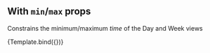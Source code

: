 

<Meta title="Core/Min and Max time" component={Calendar} />


## With `min`/`max` props

Constrains the minimum/maximum _time_ of the Day and Week views

<Canvas>
  <Story
    name="Min and Max time"
    args={{
      defaultView: 'week',
      views: ['week', 'day'],
      events,
      min: moment('8:00am', 'h:mma').toDate(),
      max: moment('6:00pm', 'h:mma').toDate(),
    }}
    argTypes={{
      events: { table: { disable: true } },
      views: { table: { disable: true } },
      defaultView: { table: { disable: true } },
      min: {
        description: 'Constrains the minimum _time_ of the Day and Week views',
        control: { type: 'date' },
      },
      max: {
        description: 'Constrains the maximum _time_ of the Day and Week views',
        control: { type: 'date' },
      },
    }}
  >
    {Template.bind({})}
  </Story>
</Canvas>
